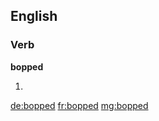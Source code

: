 ==English==
===Verb===
'''bopped'''
# {{past of|[[bop]]}}

[[de:bopped]]
[[fr:bopped]]
[[mg:bopped]]